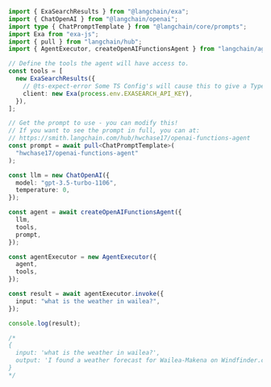 ```typescript
import { ExaSearchResults } from "@langchain/exa";
import { ChatOpenAI } from "@langchain/openai";
import type { ChatPromptTemplate } from "@langchain/core/prompts";
import Exa from "exa-js";
import { pull } from "langchain/hub";
import { AgentExecutor, createOpenAIFunctionsAgent } from "langchain/agents";

// Define the tools the agent will have access to.
const tools = [
  new ExaSearchResults({
    // @ts-expect-error Some TS Config's will cause this to give a TypeScript error, even though it works.
    client: new Exa(process.env.EXASEARCH_API_KEY),
  }),
];

// Get the prompt to use - you can modify this!
// If you want to see the prompt in full, you can at:
// https://smith.langchain.com/hub/hwchase17/openai-functions-agent
const prompt = await pull<ChatPromptTemplate>(
  "hwchase17/openai-functions-agent"
);

const llm = new ChatOpenAI({
  model: "gpt-3.5-turbo-1106",
  temperature: 0,
});

const agent = await createOpenAIFunctionsAgent({
  llm,
  tools,
  prompt,
});

const agentExecutor = new AgentExecutor({
  agent,
  tools,
});

const result = await agentExecutor.invoke({
  input: "what is the weather in wailea?",
});

console.log(result);

/*
{
  input: 'what is the weather in wailea?',
  output: 'I found a weather forecast for Wailea-Makena on Windfinder.com. You can check the forecast [here](https://www.windfinder.com/forecast/wailea-makena).'
}
*/
```
